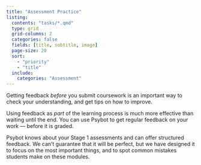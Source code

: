 ```yaml
---
title: "Assessment Practice"
listing:
  contents: "tasks/*.qmd"
  type: grid
  grid-columns: 2
  categories: false
  fields: [title, subtitle, image]
  page-size: 20
  sort: 
    - "priority"
    - "title"
  include:
    categories: "Assessment"
---
```



Getting feedback _before_ you submit coursework is an important way to check your understanding, and get tips on how to improve.

Using feedback as _part_ of the learning process is much more effective than waiting until the end.   You can use Psybot to get regular feedback on your work — before it is graded.


Psybot knows about your Stage 1 assessments and can offer structured feedback.  We can't guarantee that it will be perfect, but we have designed it to focus on the most important things, and to spot common mistakes students make on these modules.



::: {#sample-listings}
:::